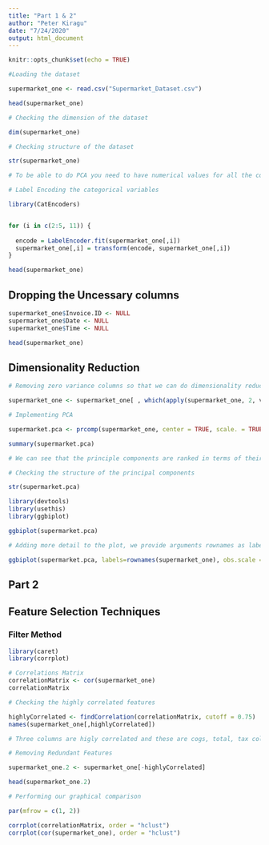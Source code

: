 ---
title: "Part 1 & 2"
author: "Peter Kiragu"
date: "7/24/2020"
output: html_document
---

```{r setup, include=FALSE}
knitr::opts_chunk$set(echo = TRUE)
```

```{r}

#Loading the dataset

supermarket_one <- read.csv("Supermarket_Dataset.csv")

head(supermarket_one)
```
```{r}
# Checking the dimension of the dataset

dim(supermarket_one)
```

```{r}
# Checking structure of the dataset

str(supermarket_one)
```

```{r}
# To be able to do PCA you need to have numerical values for all the columns 

# Label Encoding the categorical variables

library(CatEncoders)


for (i in c(2:5, 11)) {
  
  encode = LabelEncoder.fit(supermarket_one[,i])
  supermarket_one[,i] = transform(encode, supermarket_one[,i])
}

head(supermarket_one)
```
## Dropping the Uncessary columns

```{r}
supermarket_one$Invoice.ID <- NULL
supermarket_one$Date <- NULL
supermarket_one$Time <- NULL

head(supermarket_one)

```

## Dimensionality Reduction
```{r}
# Removing zero variance columns so that we can do dimensionality reduction

supermarket_one <- supermarket_one[ , which(apply(supermarket_one, 2, var) != 0)]

```


```{r}
# Implementing PCA

supermarket.pca <- prcomp(supermarket_one, center = TRUE, scale. = TRUE)

summary(supermarket.pca)

# We can see that the principle components are ranked in terms of their variance with PCA1 having a variance of 41.07%
```
```{r}
# Checking the structure of the principal components 

str(supermarket.pca)
```
```{r}
library(devtools)
library(usethis)
library(ggbiplot)

ggbiplot(supermarket.pca)

```
```{r}
# Adding more detail to the plot, we provide arguments rownames as labels

ggbiplot(supermarket.pca, labels=rownames(supermarket_one), obs.scale = 1, var.scale = 1)

```
## Part 2

## Feature Selection Techniques

### Filter Method

```{r}
library(caret)
library(corrplot)

# Correlations Matrix
correlationMatrix <- cor(supermarket_one)
correlationMatrix
```
```{r}
# Checking the highly correlated features

highlyCorrelated <- findCorrelation(correlationMatrix, cutoff = 0.75)
names(supermarket_one[,highlyCorrelated])

# Three columns are higly correlated and these are cogs, total, tax columns
```
```{r}
# Removing Redundant Features 

supermarket_one.2 <- supermarket_one[-highlyCorrelated]

head(supermarket_one.2)
```
```{r}
# Performing our graphical comparison

par(mfrow = c(1, 2))

corrplot(correlationMatrix, order = "hclust")
corrplot(cor(supermarket_one), order = "hclust")
```

